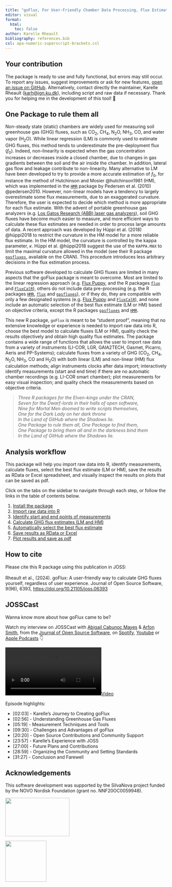 ```yaml
---
title: "goFlux, For User-Friendly Chamber Data Processing, Flux Estimation, and Diagnostics"
editor: visual
format:
  html:
    toc: false
author: Karelle Rheault
bibliography: references.bib
csl: apa-numeric-superscript-brackets.csl
---
```


::: {.callout-warning icon="false"}
## Your contribution

The package is ready to use and fully functional, but errors may still occur. To report any issues, suggest improvements or ask for new features, [open an issue on GitHub](https://github.com/Qepanna/goFlux/issues). Alternatively, contact directly the maintainer, Karelle Rheault ([karh\@ign.ku.dk](mailto:karh@ign.ku.dk){.email}), including script and raw data if necessary. Thank you for helping me in the development of this tool! 🙏
:::

## One Package to rule them all

Non-steady state (static) chambers are widely used for measuring soil greenhouse gas (GHG) fluxes, such as CO~2~, CH~4~, N~2~O, NH~3~, CO, and water vapor (H~2~O). While linear regression (LM) is commonly used to estimate GHG fluxes, this method tends to underestimate the pre-deployment flux (*f*~0~). Indeed, non-linearity is expected when the gas concentration increases or decreases inside a closed chamber, due to changes in gas gradients between the soil and the air inside the chamber. In addition, lateral gas flow and leakage contribute to non-linearity. Many alternative to LM have been developed to try to provide a more accurate estimation of *f*~0~, for instance the method of Hutchinson and Mosier @hutchinson1981 (HM), which was implemented in the [`HMR`](https://cran.r-project.org/package=HMR) package by Pedersen et al. (2010) @pedersen2010. However, non-linear models have a tendency to largely overestimate some flux measurements, due to an exaggerated curvature. Therefore, the user is expected to decide which method is more appropriate for each flux estimate. With the advent of portable greenhouse gas analyzers (e.g. [Los Gatos Research (ABB) laser gas analyzers](https://new.abb.com/products/measurement-products/analytical/laser-gas-analyzers/laser-analyzers/lgr-icos-portable-analyzers)), soil GHG fluxes have become much easier to measure, and more efficient ways to calculate these flux estimates are needed in order to process large amounts of data. A recent approach was developed by Hüppi et al. (2018) @hüppi2018 to restrict the curvature in the HM model for a more reliable flux estimate. In the HM model, the curvature is controlled by the kappa parameter, $\kappa$. Hüppi et al. @hüppi2018 suggest the use of the `KAPPA.MAX` to limit the maximal curvature allowed in the model (see their R package [`gasfluxes`](https://cran.r-project.org/package=gasfluxes), available on the CRAN). This procedure introduces less arbitrary decisions in the flux estimation process.

Previous software developed to calculate GHG fluxes are limited in many aspects that the goFlux package is meant to overcome. Most are limited to the linear regression approach (e.g. [Flux Puppy](https://www.sciencedirect.com/science/article/pii/S0168192319301522), and the R packages [`flux`](https://cran.r-project.org/package=flux) and [`FluxCalR`](https://github.com/junbinzhao/FluxCalR)), others do not include data pre-processing (e.g. the R packages [`HMR`](https://cran.r-project.org/package=HMR), [`flux`](https://cran.r-project.org/package=flux) and [`gasfluxes`](https://cran.r-project.org/package=gasfluxes)), or if they do, they are compatible with only a few designated systems (e.g. [Flux Puppy](https://www.sciencedirect.com/science/article/pii/S0168192319301522) and [`FluxCalR`](https://github.com/junbinzhao/FluxCalR)), and none include an automatic selection of the best flux estimate (LM or HM) based on objective criteria, except the R packages [`gasfluxes`](https://cran.r-project.org/package=gasfluxes) and [`HMR`](https://cran.r-project.org/package=HMR).

This new R package, `goFlux` is meant to be "student proof", meaning that no extensive knowledge or experience is needed to import raw data into R, choose the best model to calculate fluxes (LM or HM), quality check the results objectively and obtain high quality flux estimates. The package contains a wide range of functions that allows the user to import raw data from a variety of instruments (LI-COR, LGR, GAIA2TECH, Gasmet, Picarro, Aeris and PP-Systems); calculate fluxes from a variety of GHG (CO~2~, CH~4~, N~2~O, NH~3~, CO and H~2~O) with both linear (LM) and non-linear (HM) flux calculation methods; align instruments clocks after data import; interactively identify measurements (start and end time) if there are no automatic chamber recordings (e.g. LI-COR smart chamber); plot measurements for easy visual inspection; and quality check the measurements based on objective criteria.

> *Three R packages for the Elven-kings under the CRAN,\
> Seven for the Dwarf-lords in their halls of open software,\
> Nine for Mortal Men doomed to write scripts themselves,\
> One for the Dark Lady on her dark throne\
> In the Land of GitHub where the Shadows lie.\
> One Package to rule them all, One Package to find them,\
> One Package to bring them all and in the darkness bind them\
> In the Land of GitHub where the Shadows lie.*

## Analysis workflow

This package will help you import raw data into R, identify measurements, calculate fluxes, select the best flux estimate (LM or HM), save the results as RData or Excel spreadsheet, and visually inspect the results on plots that can be saved as pdf.

Click on the tabs on the sidebar to navigate through each step, or follow the links in the table of contents below.

1.  [Install the package](install.qmd)
2.  [Import raw data into R](import.qmd)
3.  [Identify start and end points of measurements](manualID.qmd)
4.  [Calculate GHG flux estimates (LM and HM)](goFlux.qmd)
5.  [Automatically select the best flux estimate](bestflux.qmd)
6.  [Save results as RData or Excel](bestflux.qmd#sec-save)
7.  [Plot results and save as pdf](flux2pdf.qmd)

## How to cite

Please cite this R package using this publication in JOSS:\
\
Rheault et al., (2024). goFlux: A user-friendly way to calculate GHG fluxes yourself, regardless of user experience. Journal of Open Source Software, 9(96), 6393, <https://doi.org/10.21105/joss.06393>

## JOSSCast

Wanna know more about how goFlux came to be?

Watch my interview on JOSSCast with [Abigail Cabunoc Mayes](https://www.linkedin.com/in/abbycabs/) & [Arfon Smith](https://www.linkedin.com/in/arfon/), from the [Journal of Open Source Software](https://joss.theoj.org/), on [Spotify](https://podcasters.spotify.com/pod/show/josscast/episodes/Greenhouse-Gas-Flux-Analysis-Made-Easy--Karelle-Rheault-on-goFlux-e2munf9), [Youtube](https://www.youtube.com/watch?v=x_n5oLhFSUw) or [Apple Podcasts](https://podcasts.apple.com/ca/podcast/greenhouse-gas-flux-analysis-made-easy-karelle-rheault/id1725931379?i=1000664688023) 👇

[![](images/JOSSCast teaser.mp4)](https://www.youtube.com/watch?v=x_n5oLhFSUw)

Episode highlights:

-   \[02:03\] - Karelle's Journey to Creating goFlux
-   \[02:56\] - Understanding Greenhouse Gas Fluxes
-   \[05:19\] - Measurement Techniques and Tools
-   \[09:30\] - Challenges and Advantages of goFlux
-   \[20:20\] - Open Source Contributions and Community Support
-   \[23:57\] - Karelle's Experience with JOSS
-   \[27:00\] - Future Plans and Contributions
-   \[28:59\] - Organizing the Community and Setting Standards
-   \[31:27\] - Conclusion and Farewell

## Acknowledgements

This software development was supported by the SilvaNova project funded by the NOVO Nordisk Foundation (grant no. NNF20OC0059948).

::: {layout="[[45,-10,45]]"}
[![](images/Silva%20Nova%20logo.jpg){width="200" fig-align="right" height="120"}](https://ign.ku.dk/english/silvanova/)

[![](images/Novo%20Nordisk%20fonden%20logo.png){fig-align="left" width="128"}](https://novonordiskfonden.dk/en/)
:::
